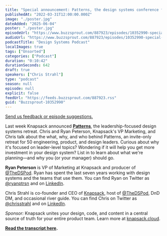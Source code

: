 ```yaml
---
title: "Special announcement: Patterns, the design systems conference for leaders"
publishedAt: "2022-03-31T12:00:00.000Z"
image: "./poster.jpg"
dateAdded: "2025-06-04"
poster: "./poster.jpg"
episodeUrl: "https://www.buzzsprout.com/887923/episodes/10352990-special-announcement-patterns-the-design-systems-conference-for-leaders.mp3"
audioUrl: "https://www.buzzsprout.com/887923/episodes/10352990-special-announcement-patterns-the-design-systems-conference-for-leaders.mp3"
podcastTitle: "Design Systems Podcast"
localImages: true
tags: ["Unsorted"]
categories: ["Podcast"]
duration: "0:10:42"
durationSeconds: 642
draft: true
speakers: ["Chris Strahl"]
type: "podcast"
season: null
episode: null
explicit: false
feedUrl: "https://feeds.buzzsprout.com/887923.rss"
guid: "Buzzsprout-10352990"
---
```

[Send us feedback or episode suggestions.](https://www.buzzsprout.com/twilio/text_messages/887923/open_sms)

Last week Knapsack announced [**Patterns**](https://www.gopatterns.co), the leadership-focused design systems retreat. Chris and Ryan Peterson, Knapsack's VP Marketing, and Chris talk about the what, why, and who behind Patterns, an invite-only retreat for 50 engineering, product, and design leaders. Curious about why it's focused on leader-level topics? Wondering if it will help you get more investment in your design system? List in to learn about what we're planning—and why you (or your manager) should go.  
  
**Ryan Peterson** is VP of Marketing at Knapsack and producer of [@TheDSPod](https://twitter.com/thedspod). Ryan has spent the last seven years working with design systems and the teams that use them. You can find Ryan on Twitter as [@ryanptrsn](https://twitter.com/ryanptrsn) and on [LinkedIn](https://www.linkedin.com/in/ryanptrsn/).  
  
Chris Strahl is co-founder and CEO of [Knapsack](https://www.knapsack.cloud/), host of [@TheDSPod](https://twitter.com/thedspod), DnD DM, and occasional river guide. You can find Chris on Twitter as [@chrisstrahl](https://twitter.com/chrisstrahl) and on [LinkedIn](https://www.linkedin.com/in/chrisstrahl/).  
  
_Sponsor:_ Knapsack unites your design, code, and content in a central source of truth for your entire product team. Learn more at [knapsack.cloud](https://www.knapsack.cloud/).  
  
[**Read the transcript here**](https://docs.google.com/document/d/1ATp2JXcvbJ8a_PJFh25MhApqffJ0Dw2j/edit?usp=sharing&ouid=117248728692813582153&rtpof=true&sd=true)**.**

